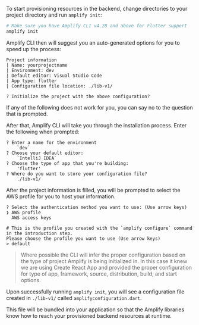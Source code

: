 To start provisioning resources in the backend, change directories to your project directory and run `amplify init`:

```bash
# Make sure you have Amplify CLI v4.28 and above for Flutter support
amplify init
```

Amplify CLI then will suggest you an auto-generated options for you to speed up the process:

```console
Project information
| Name: yourprojectname
| Environment: dev
| Default editor: Visual Studio Code
| App type: flutter
| Configuration file location: ./lib-v1/

? Initialize the project with the above configuration?
```

If any of the following does not work for you, you can say no to the question that is prompted.

After that, Amplify CLI will take you through the installation process. Enter the following when prompted:

```console
? Enter a name for the environment
    `dev`
? Choose your default editor:
    `IntelliJ IDEA`
? Choose the type of app that you're building:
    'flutter'
? Where do you want to store your configuration file?
    ./lib-v1/
```

After the project information is filled, you will be prompted to select the AWS profile for you to host your information.

```console
? Select the authentication method you want to use: (Use arrow keys)
❯ AWS profile
  AWS access keys

# This is the profile you created with the `amplify configure` command in the introduction step.
Please choose the profile you want to use (Use arrow keys)
> default
```
> Where possible the CLI will infer the proper configuration based on the type of project Amplify is being initialized in. In this case it knew we are using Create React App and provided the proper configuration for type of app, framework, source, distribution, build, and start options.


Upon successfully running `amplify init`, you will see a configuration file created in `./lib-v1/` called `amplifyconfiguration.dart`.

This file will be bundled into your application so that the Amplify libraries know how to reach your provisioned backend resources at runtime.
